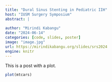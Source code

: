 ```yaml
---
title: "Dural Sinus Stenting in Pediatric IIH"
host: "IUSM Surgery Symposium"
abstract: |
  
author: "Mirindi Kabangu"
date: "2024-06-14"
categories: [code, slides, poster]
image: "image.jpg"
url: https://mirindikabangu.org/slides/srs2024
engine: knitr
---
```


This is a post with a plot.

```r
plot(mtcars)
```
